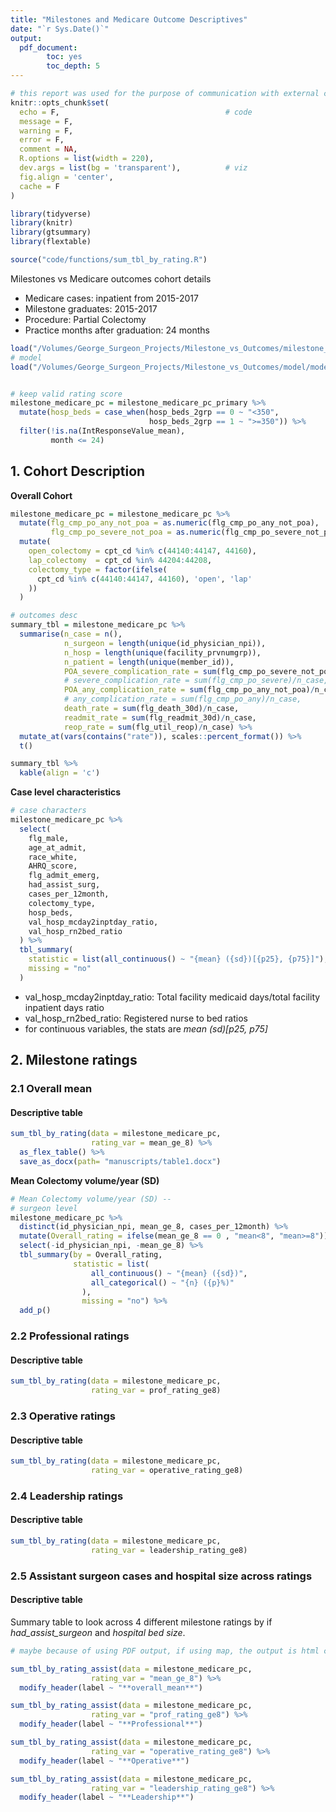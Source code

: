 ```yaml
---
title: "Milestones and Medicare Outcome Descriptives"
date: "`r Sys.Date()`"
output: 
  pdf_document:
        toc: yes
        toc_depth: 5
---
```


```r
# this report was used for the purpose of communication with external collaborators like ACGME
knitr::opts_chunk$set(
  echo = F,                                     # code
  message = F,
  warning = F,
  error = F,
  comment = NA,
  R.options = list(width = 220),
  dev.args = list(bg = 'transparent'),          # viz
  fig.align = 'center',
  cache = F
)

library(tidyverse)
library(knitr)
library(gtsummary)
library(flextable)

source("code/functions/sum_tbl_by_rating.R")

```

Milestones vs Medicare outcomes cohort details

-	Medicare cases: inpatient from 2015-2017
-	Milestone graduates: 2015-2017
-	Procedure: Partial Colectomy
-	Practice months after graduation: 24 months


```r
load("/Volumes/George_Surgeon_Projects/Milestone_vs_Outcomes/milestone_medicare_pc_primary.rdata")
# model
load("/Volumes/George_Surgeon_Projects/Milestone_vs_Outcomes/model/models_month24_pc.rdata")


# keep valid rating score
milestone_medicare_pc = milestone_medicare_pc_primary %>% 
  mutate(hosp_beds = case_when(hosp_beds_2grp == 0 ~ "<350",
                               hosp_beds_2grp == 1 ~ ">=350")) %>% 
  filter(!is.na(IntResponseValue_mean),
         month <= 24)
```

## 1. Cohort Description

**Overall Cohort**
```r
milestone_medicare_pc = milestone_medicare_pc %>% 
  mutate(flg_cmp_po_any_not_poa = as.numeric(flg_cmp_po_any_not_poa),
         flg_cmp_po_severe_not_poa = as.numeric(flg_cmp_po_severe_not_poa)) %>% 
  mutate(
    open_colectomy = cpt_cd %in% c(44140:44147, 44160),
    lap_colectomy  = cpt_cd %in% 44204:44208,
    colectomy_type = factor(ifelse(
      cpt_cd %in% c(44140:44147, 44160), 'open', 'lap'
    ))
  ) 

# outcomes desc
summary_tbl = milestone_medicare_pc %>% 
  summarise(n_case = n(),
            n_surgeon = length(unique(id_physician_npi)),
            n_hosp = length(unique(facility_prvnumgrp)),
            n_patient = length(unique(member_id)),
            POA_severe_complication_rate = sum(flg_cmp_po_severe_not_poa)/n_case,
            # severe_complication_rate = sum(flg_cmp_po_severe)/n_case,
            POA_any_complication_rate = sum(flg_cmp_po_any_not_poa)/n_case,
            # any_complication_rate = sum(flg_cmp_po_any)/n_case,
            death_rate = sum(flg_death_30d)/n_case,
            readmit_rate = sum(flg_readmit_30d)/n_case,
            reop_rate = sum(flg_util_reop)/n_case) %>% 
  mutate_at(vars(contains("rate")), scales::percent_format()) %>% 
  t() 

summary_tbl %>% 
  kable(align = 'c')


```

**Case level characteristics**

```r
# case characters
milestone_medicare_pc %>%
  select(
    flg_male,
    age_at_admit,
    race_white,
    AHRQ_score,
    flg_admit_emerg,
    had_assist_surg,
    cases_per_12month,
    colectomy_type,
    hosp_beds,
    val_hosp_mcday2inptday_ratio,
    val_hosp_rn2bed_ratio
  ) %>%
  tbl_summary(
    statistic = list(all_continuous() ~ "{mean} ({sd})[{p25}, {p75}]"),
    missing = "no"
  )
```
* val_hosp_mcday2inptday_ratio: Total facility medicaid days/total facility inpatient days ratio
* val_hosp_rn2bed_ratio: Registered nurse to  bed ratios
* for continuous variables, the stats are *mean (sd)[p25, p75]*

## 2. Milestone ratings

### 2.1 Overall mean

#### Descriptive table

```r
sum_tbl_by_rating(data = milestone_medicare_pc,
                  rating_var = mean_ge_8) %>% 
  as_flex_table() %>% 
  save_as_docx(path= "manuscripts/table1.docx")
```

**Mean Colectomy volume/year (SD)**

```r
# Mean Colectomy volume/year (SD) --
# surgeon level
milestone_medicare_pc %>% 
  distinct(id_physician_npi, mean_ge_8, cases_per_12month) %>% 
  mutate(Overall_rating = ifelse(mean_ge_8 == 0 , "mean<8", "mean>=8")) %>% 
  select(-id_physician_npi, -mean_ge_8) %>% 
  tbl_summary(by = Overall_rating,
              statistic = list(
                  all_continuous() ~ "{mean} ({sd})",
                  all_categorical() ~ "{n} ({p}%)"
                ),
                missing = "no") %>% 
  add_p()
```



### 2.2 Professional ratings 

#### Descriptive table

```r
sum_tbl_by_rating(data = milestone_medicare_pc,
                  rating_var = prof_rating_ge8)
```


### 2.3 Operative ratings

#### Descriptive table

```r
sum_tbl_by_rating(data = milestone_medicare_pc,
                  rating_var = operative_rating_ge8)
```


### 2.4 Leadership ratings

#### Descriptive table

```r
sum_tbl_by_rating(data = milestone_medicare_pc,
                  rating_var = leadership_rating_ge8)
```

### 2.5 Assistant surgeon cases and hospital size across ratings

#### Descriptive table

Summary table to look across 4 different milestone ratings by if *had_assist_surgeon* and *hospital bed size*.

```r
# maybe because of using PDF output, if using map, the output is html code instead of tables. So I repeated code.

sum_tbl_by_rating_assist(data = milestone_medicare_pc,
                  rating_var = "mean_ge_8") %>% 
  modify_header(label ~ "**overall_mean**")

sum_tbl_by_rating_assist(data = milestone_medicare_pc,
                  rating_var = "prof_rating_ge8") %>% 
  modify_header(label ~ "**Professional**")

sum_tbl_by_rating_assist(data = milestone_medicare_pc,
                  rating_var = "operative_rating_ge8") %>% 
  modify_header(label ~ "**Operative**")

sum_tbl_by_rating_assist(data = milestone_medicare_pc,
                  rating_var = "leadership_rating_ge8") %>% 
  modify_header(label ~ "**Leadership**")


```




